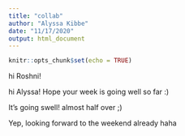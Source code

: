 ```yaml
---
title: "collab"
author: "Alyssa Kibbe"
date: "11/17/2020"
output: html_document
---
```


```r
knitr::opts_chunk$set(echo = TRUE)
```

hi Roshni!

hi Alyssa! Hope your week is going well so far :)

It's going swell! almost half over ;) 

Yep, looking forward to the weekend already haha
